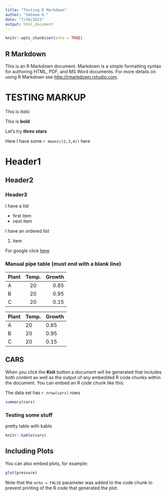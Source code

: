 ```yaml
---
title: "Testing R Markdown"
author: "Sebnem K."
date: "7/16/2021"
output: html_document
---
```


```r
knitr::opts_chunk$set(echo = TRUE)
```

## R Markdown

This is an R Markdown document. Markdown is a simple formatting syntax for authoring HTML, PDF, and MS Word documents. For more details on using R Markdown see <http://rmarkdown.rstudio.com>.


# TESTING MARKUP


This is *italic*

This is **bold**

Let's try ***three stars***

Here I have some `r mean(c(2,3,4))` here

# Header1

## Header2

### Header3

I have a list

* first item
* next item

I have an ordered list

1. item

For google click [here](http://www.google.com)

### Manual pipe table (must end with a blank line)


| Plant | Temp. | Growth |
|:------|:-----:|-------:|
| A     | 20    | 0.65   |
| B     | 20    | 0.95   |
| C     | 20    | 0.15   |



| Plant | Temp. | Growth |
|-------|-------|--------|
| A     | 20    | 0.65   |
| B     | 20    | 0.95   |
| C     | 20    | 0.15   |


## CARS

When you click the **Knit** button a document will be generated that includes both content as well as the output of any embedded R code chunks within the document. You can embed an R code chunk like this:

The data set has `r nrow(cars)` rows

```r
summary(cars)
```


### Testing some stuff
pretty table with kable

```r
knitr::kable(cars)
```


## Including Plots

You can also embed plots, for example:

```r
plot(pressure)
```

Note that the `echo = FALSE` parameter was added to the code chunk to prevent printing of the R code that generated the plot.
